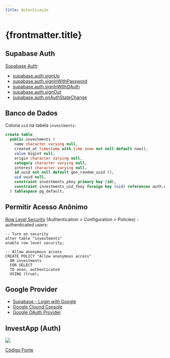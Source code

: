 ```yaml
---
title: Autenticação
---
```



# {frontmatter.title}

## Supabase Auth

[Supabase Auth](https://supabase.com/docs/reference/javascript/auth-api):

- [supabase.auth.signUp](https://supabase.com/docs/reference/javascript/auth-signup)
- [supabase.auth.signInWithPassword](https://supabase.com/docs/reference/javascript/auth-signinwithpassword)
- [supabase.auth.signInWithOAuth](https://supabase.com/docs/reference/javascript/auth-signinwithoauth)
- [supabase.auth.signOut](https://supabase.com/docs/reference/javascript/auth-signout)
- [supabase.auth.onAuthStateChange](https://supabase.com/docs/reference/javascript/auth-onauthstatechange)

## Banco de Dados

Coluna `uid` na tabela `investments`:

```sql
create table
  public.investments (
    name character varying null,
    created_at timestamp with time zone not null default now(),
    value bigint null,
    origin character varying null,
    category character varying null,
    interest character varying null,
    id uuid not null default gen_random_uuid (),
    uid uuid null,
    constraint investments_pkey primary key (id),
    constraint investments_uid_fkey foreign key (uid) references auth.users (id)
  ) tablespace pg_default;
```

## Permitir Acesso Anônimo

[Row Level Security](https://supabase.com/docs/guides/auth/row-level-security) (Authentication > Configuration > Policies) - authenticated users:

```text
-- Turn on security
alter table "investments"
enable row level security;

-- Allow anonymous access
CREATE POLICY "Allow anonymous access"
  ON investments
  FOR SELECT
  TO anon, authenticated
  USING (true);
```

## Google Provider

- [Supabase - Login with Google](https://supabase.com/docs/guides/auth/social-login/auth-google)
- [Google Clound Console](https://console.cloud.google.com/)
- [Google OAuth Provider](https://www.youtube.com/watch?v=_XM9ziOzWk4)

## InvestApp (Auth)

![](/pw2/imgs/react/supabase-auth/signin.png)

[Código Fonte](https://github.com/ifpb/pw2/tree/main/public/codes/react/supabase-auth/invest-app/)

<CodeTree src="/codes/react/supabase-auth/invest-app/" />

<CodePreview src="/codes/react/supabase-auth/invest-app/src/services/supabase.js" />

<CodePreview src="/codes/react/supabase-auth/invest-app/src/contexts/UserAuthContext.jsx" />

<CodePreview src="/codes/react/supabase-auth/invest-app/src/components/ProtectedPage.jsx" />

<CodePreview src="/codes/react/supabase-auth/invest-app/src/components/NavBar.jsx" />

<CodePreview src="/codes/react/supabase-auth/invest-app/src/app/signup/page.jsx" />

<CodePreview src="/codes/react/supabase-auth/invest-app/src/app/signin/page.jsx" />


